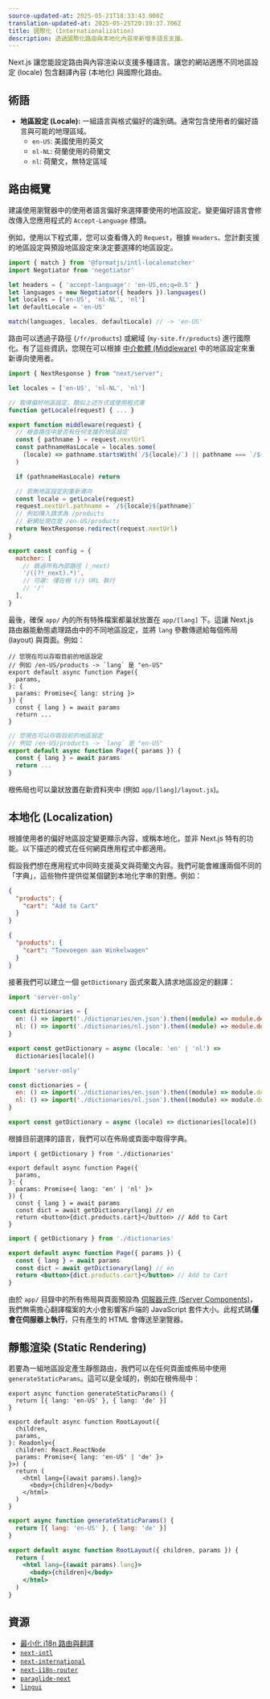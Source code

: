 ```yaml
---
source-updated-at: 2025-05-21T18:33:43.000Z
translation-updated-at: 2025-05-25T20:39:37.706Z
title: 國際化 (Internationalization)
description: 透過國際化路由與本地化內容來新增多語言支援。
---
```


Next.js 讓您能設定路由與內容渲染以支援多種語言。讓您的網站適應不同地區設定 (locale) 包含翻譯內容 (本地化) 與國際化路由。

## 術語

- **地區設定 (Locale):** 一組語言與格式偏好的識別碼。通常包含使用者的偏好語言與可能的地理區域。
  - `en-US`: 美國使用的英文
  - `nl-NL`: 荷蘭使用的荷蘭文
  - `nl`: 荷蘭文，無特定區域

## 路由概覽

建議使用瀏覽器中的使用者語言偏好來選擇要使用的地區設定。變更偏好語言會修改傳入您應用程式的 `Accept-Language` 標頭。

例如，使用以下程式庫，您可以查看傳入的 `Request`，根據 `Headers`、您計劃支援的地區設定與預設地區設定來決定要選擇的地區設定。

```js filename="middleware.js"
import { match } from '@formatjs/intl-localematcher'
import Negotiator from 'negotiator'

let headers = { 'accept-language': 'en-US,en;q=0.5' }
let languages = new Negotiator({ headers }).languages()
let locales = ['en-US', 'nl-NL', 'nl']
let defaultLocale = 'en-US'

match(languages, locales, defaultLocale) // -> 'en-US'
```

路由可以透過子路徑 (`/fr/products`) 或網域 (`my-site.fr/products`) 進行國際化。有了這些資訊，您現在可以根據 [中介軟體 (Middleware)](/docs/app/building-your-application/routing/middleware) 中的地區設定來重新導向使用者。

```js filename="middleware.js"
import { NextResponse } from "next/server";

let locales = ['en-US', 'nl-NL', 'nl']

// 取得偏好地區設定，類似上述方式或使用程式庫
function getLocale(request) { ... }

export function middleware(request) {
  // 檢查路徑中是否有任何支援的地區設定
  const { pathname } = request.nextUrl
  const pathnameHasLocale = locales.some(
    (locale) => pathname.startsWith(`/${locale}/`) || pathname === `/${locale}`
  )

  if (pathnameHasLocale) return

  // 若無地區設定則重新導向
  const locale = getLocale(request)
  request.nextUrl.pathname = `/${locale}${pathname}`
  // 例如傳入請求為 /products
  // 新網址現在是 /en-US/products
  return NextResponse.redirect(request.nextUrl)
}

export const config = {
  matcher: [
    // 跳過所有內部路徑 (_next)
    '/((?!_next).*)',
    // 可選: 僅在根 (/) URL 執行
    // '/'
  ],
}
```

最後，確保 `app/` 內的所有特殊檔案都巢狀放置在 `app/[lang]` 下。這讓 Next.js 路由器能動態處理路由中的不同地區設定，並將 `lang` 參數傳遞給每個佈局 (layout) 與頁面。例如：

```tsx filename="app/[lang]/page.tsx" switcher
// 您現在可以存取目前的地區設定
// 例如 /en-US/products -> `lang` 是 "en-US"
export default async function Page({
  params,
}: {
  params: Promise<{ lang: string }>
}) {
  const { lang } = await params
  return ...
}
```

```jsx filename="app/[lang]/page.js" switcher
// 您現在可以存取目前的地區設定
// 例如 /en-US/products -> `lang` 是 "en-US"
export default async function Page({ params }) {
  const { lang } = await params
  return ...
}
```

根佈局也可以巢狀放置在新資料夾中 (例如 `app/[lang]/layout.js`)。

## 本地化 (Localization)

根據使用者的偏好地區設定變更顯示內容，或稱本地化，並非 Next.js 特有的功能。以下描述的模式在任何網頁應用程式中都適用。

假設我們想在應用程式中同時支援英文與荷蘭文內容。我們可能會維護兩個不同的「字典」，這些物件提供從某個鍵到本地化字串的對應。例如：

```json filename="dictionaries/en.json"
{
  "products": {
    "cart": "Add to Cart"
  }
}
```

```json filename="dictionaries/nl.json"
{
  "products": {
    "cart": "Toevoegen aan Winkelwagen"
  }
}
```

接著我們可以建立一個 `getDictionary` 函式來載入請求地區設定的翻譯：

```ts filename="app/[lang]/dictionaries.ts" switcher
import 'server-only'

const dictionaries = {
  en: () => import('./dictionaries/en.json').then((module) => module.default),
  nl: () => import('./dictionaries/nl.json').then((module) => module.default),
}

export const getDictionary = async (locale: 'en' | 'nl') =>
  dictionaries[locale]()
```

```js filename="app/[lang]/dictionaries.js" switcher
import 'server-only'

const dictionaries = {
  en: () => import('./dictionaries/en.json').then((module) => module.default),
  nl: () => import('./dictionaries/nl.json').then((module) => module.default),
}

export const getDictionary = async (locale) => dictionaries[locale]()
```

根據目前選擇的語言，我們可以在佈局或頁面中取得字典。

```tsx filename="app/[lang]/page.tsx" switcher
import { getDictionary } from './dictionaries'

export default async function Page({
  params,
}: {
  params: Promise<{ lang: 'en' | 'nl' }>
}) {
  const { lang } = await params
  const dict = await getDictionary(lang) // en
  return <button>{dict.products.cart}</button> // Add to Cart
}
```

```jsx filename="app/[lang]/page.js" switcher
import { getDictionary } from './dictionaries'

export default async function Page({ params }) {
  const { lang } = await params
  const dict = await getDictionary(lang) // en
  return <button>{dict.products.cart}</button> // Add to Cart
}
```

由於 `app/` 目錄中的所有佈局與頁面預設為 [伺服器元件 (Server Components)](/docs/app/getting-started/server-and-client-components)，我們無需擔心翻譯檔案的大小會影響客戶端的 JavaScript 套件大小。此程式碼**僅會在伺服器上執行**，只有產生的 HTML 會傳送至瀏覽器。

## 靜態渲染 (Static Rendering)

若要為一組地區設定產生靜態路由，我們可以在任何頁面或佈局中使用 `generateStaticParams`。這可以是全域的，例如在根佈局中：

```tsx filename="app/[lang]/layout.tsx" switcher
export async function generateStaticParams() {
  return [{ lang: 'en-US' }, { lang: 'de' }]
}

export default async function RootLayout({
  children,
  params,
}: Readonly<{
  children: React.ReactNode
  params: Promise<{ lang: 'en-US' | 'de' }>
}>) {
  return (
    <html lang={(await params).lang}>
      <body>{children}</body>
    </html>
  )
}
```

```jsx filename="app/[lang]/layout.js" switcher
export async function generateStaticParams() {
  return [{ lang: 'en-US' }, { lang: 'de' }]
}

export default async function RootLayout({ children, params }) {
  return (
    <html lang={(await params).lang}>
      <body>{children}</body>
    </html>
  )
}
```

## 資源

- [最小化 i18n 路由與翻譯](https://github.com/vercel/next.js/tree/canary/examples/i18n-routing)
- [`next-intl`](https://next-intl.dev)
- [`next-international`](https://github.com/QuiiBz/next-international)
- [`next-i18n-router`](https://github.com/i18nexus/next-i18n-router)
- [`paraglide-next`](https://inlang.com/m/osslbuzt/paraglide-next-i18n)
- [`lingui`](https://lingui.dev)